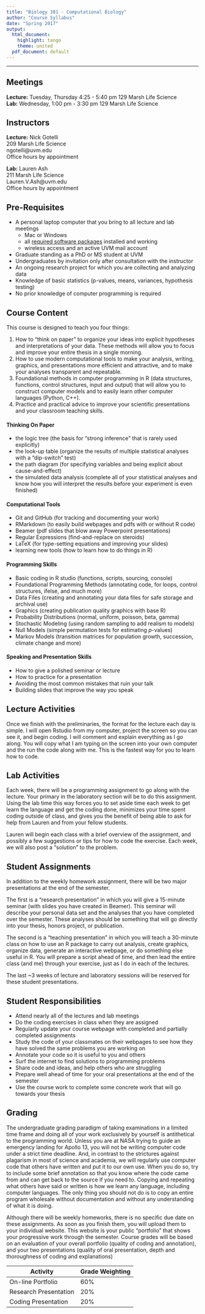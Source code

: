 ---
title: "Biology 381 - Computational Biology"
author: "Course Syllabus"
date: "Spring 2017"
output:
  html_document:
    highlight: tango
    theme: united
  pdf_document: default
---

___

## Meetings

**Lecture:** Tuesday, Thursday 4:25 - 5:40 pm 129 Marsh Life Science   
**Lab:** Wednesday, 1:00 pm - 3:30 pm 129 Marsh Life Science

## Instructors

**Lecture:** Nick Gotelli   
209 Marsh Life Science   
ngotelli@uvm.edu   
Office hours by appointment

**Lab:** Lauren Ash   
211 Marsh Life Science   
Lauren.V.Ash@uvm.edu   
Office hours by appointment

## Pre-Requisites
* A personal laptop computer that you bring to all lecture and lab meetings
    - Mac or Windows
    - all [required software packages](CourseMaterials/SoftwareInstallation.html) installed and working
    - wireless access and an active UVM mail account
* Graduate standing as a PhD or MS student at UVM
* Undergraduates by invitation only after consultation with the instructor
* An ongoing research project for which you are collecting and analyzing data
* Knowledge of basic statistics (p-values, means, variances, hypothesis testing)
* No prior knowledge of computer programming is required

## Course Content
This course is designed to teach you four things:

1. How to "think on paper" to organize your ideas into explicit hypotheses and interpretations of your data. These methods will allow you to focus and improve your entire thesis in a single morning.  
2. How to use modern computational tools to make your analysis, writing, graphics, and presentations more efficient and attractive, and to make your analyses transparent and repeatable.
3. Foundational methods in computer programming in R (data structures, functions, control structures, input and output) that will allow you to construct computer models and to easily learn other computer languages (Python, C++).
4. Practice and practical advice to improve your scientific presentations and your classroom teaching skills.

#### Thinking On Paper
- the logic tree (the basis for "strong inference" that is rarely used explicitly)
- the look-up table (organize the results of multiple statistical analyses with a "dip-switch" test)
- the path diagram (for specifying variables and being explicit about cause-and-effect)
- the simulated data analysis (complete all of your statistical analyses and know how you will interpret the results before your experiment is even finished)


#### Computational Tools
- Git and GitHub (for tracking and documenting your work)
- RMarkdown (to easily build webpages and pdfs with or without R code)
- Beamer (pdf slides that blow away Powerpoint presentations)
- Regular Expressions (find-and-replace on steroids)
- LaTeX (for type-setting equations and improving your slides)
- learning new tools (how to learn how to do things in R)

#### Programming Skills
- Basic coding in R studio (functions, scripts, sourcing, console)
- Foundational Programming Methods (annotating code, for loops, control structures, ifelse, and much more) 
- Data Files (creating and annotating your data files for safe storage and archival use)
- Graphics (creating publication quality graphics with base R)
- Probability Distributions (normal, uniform, poisson, beta, gamma)
- Stochastic Modeling (using random sampling to add realism to models)
- Null Models (simple permutation tests for estimating *p*-values)
- Markov Models (transition matrices for population growth, succession, climate change and more)


#### Speaking and Presentation Skills
- How to give a polished seminar or lecture
- How to practice for a presentation
- Avoiding the most common mistakes that ruin your talk
- Building slides that improve the way you speak

## Lecture Activities
Once we finish with the preliminaries, the format for the lecture each day is simple. I will open Rstudio from my computer, project the screen so you can see it, and begin coding. I will comment and explain everything as I go along. You will copy what I am typing on the screen into your own computer and the run the code along with me. This is the fastest way for you to learn how to code.

## Lab Activities
Each week, there will be a programming assignment to go along with the lecture. Your primary in the laboratory section will be to do this assignment. Using the lab time this way forces you to set aside time each week to get learn the language and get the coding done, minimizes your time spent coding outside of class, and gives you the benefit of being able to ask for help from Lauren and from your fellow students.

Lauren will begin each class with a brief overview of the assignment, and possibly a few suggestions or tips for how to code the exercise. Each week, we will also post a "solution" to the problem.

## Student Assignments
In addition to the weekly homework assignment, there will be two major presentations at the end of the semester. 

The first is a "research presentation" in which you will give a 15-minute seminar (with slides you have created in Beamer). This seminar will describe your personal data set and the analyses that you have completed over the semester. These analyses should be something that will go directly into your thesis, honors project, or publication.

The second is a "teaching presentation" in which you will teach a 30-minute class on how to use an R package to carry out analysis, create graphics, organize data, generate an interactive webpage, or do something else useful in R. You will prepare a script ahead of time, and then lead the entire class (and me) through your exercise, just as I do in each of the lectures.

The last ~3 weeks of lecture and laboratory sessions will be reserved for these student presentations. 

## Student Responsibilities

* Attend nearly all of the lectures and lab meetings
* Do the coding exercises in class when they are assigned
* Regularly update your course webpage with completed and partially completed assignments
* Study the code of your classmates on their webpages to see how they have solved the same problems you are working on
* Annotate your code so it is useful to you and others
* Surf the internet to find solutions to programming problems
* Share code and ideas, and help others who are struggling
* Prepare well ahead of time for your oral presentations at the end of the semester
* Use the course work to complete some concrete work that will go towards your thesis

## Grading
The undergraduate grading paradigm of taking examinations in a limited time frame and doing all of your work exclusively by yourself is antithetical to the programming world. Unless you are at NASA trying to guide an emergency landing for Apollo 13, you will not be writing computer code under a strict time deadline. And, in contrast to the strictures against plagarism in most of science and academia, we will regularly use computer code that others have written and put it to our own use. When you do so, try to include some brief annotation so that you know where the code came from and can get back to the source if you need to. Copying and repeating what others have said or written is how we learn any language, including computer languages. The only thing you should not do is to copy an entire program wholesale without documentation and without any understanding of what it is doing.

Although there will be weekly homeworks, there is no specific due date on these assignments. As soon as you finish them,  you will upload them to your individual website. This website is your public "portfolio" that shows your progressive work through the semester. Course grades will be based on an evaluation of your overall portfolio (quality of coding and annotation), and your two presentations (quality of oral presentation, depth and thoroughness of coding and explanations)

Activity  | Grade Weighting
------------- | -------------
On-line Portfolio  | 60%
Research Presentation  | 20%
Coding Presentation  | 20%
